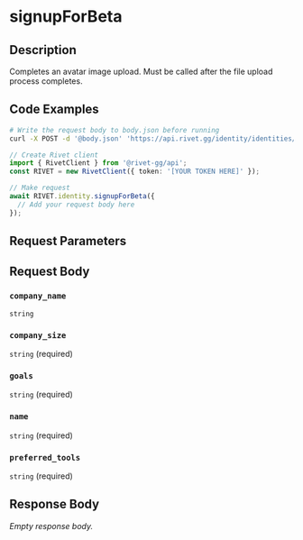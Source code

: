 
# signupForBeta

## Description

Completes an avatar image upload. Must be called after the file upload process completes.

## Code Examples

<CodeGroup title='Request' tag='POST' label='https://api.rivet.gg/identity/identities/self/beta-signup'>

```bash {{ "title": "cURL" }}
# Write the request body to body.json before running
curl -X POST -d '@body.json' 'https://api.rivet.gg/identity/identities/self/beta-signup'
```

```ts
// Create Rivet client
import { RivetClient } from '@rivet-gg/api';
const RIVET = new RivetClient({ token: '[YOUR TOKEN HERE]' });

// Make request
await RIVET.identity.signupForBeta({
  // Add your request body here
});
```

</CodeGroup>

## Request Parameters

## Request Body

### `company_name`

`string`

### `company_size`

`string` (required)

### `goals`

`string` (required)

### `name`

`string` (required)

### `preferred_tools`

`string` (required)

## Response Body

_Empty response body._
